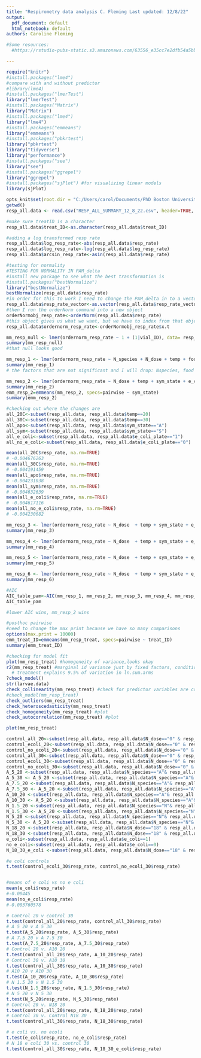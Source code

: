 ---
title: "Respirometry data analysis C. Fleming Last updated: 12/8/22"
output:
  pdf_document: default
  html_notebook: default
authors: Caroline Fleming

#Some resources:
  #https://rstudio-pubs-static.s3.amazonaws.com/63556_e35cc7e2dfb54a5bb551f3fa4b3ec4ae.html

---

```{r Setting up all packages}
require("knitr")
#install.packages("lme4")
#compare with and without predictor
#library(lme4)
#install.packages("lmerTest")
library("lmerTest")
#install.packages("Matrix")
library("Matrix")
#install.packages("lme4")
library("lme4")
#install.packages("emmeans")
library("emmeans")
#install.packages("pbkrtest")
library("pbkrtest")
library("tidyverse")
library("performance")
#install.packages("see")
library("see")
#install.packages("ggrepel")
library("ggrepel")
#install.packages("sjPlot") #for visualizing linear models
library(sjPlot)

```


```{r Set working directory and upload data}
opts_knit$set(root.dir = "C:/Users/carol/Documents/PhD Boston University 2019-/Chapter_2_Ecotox/Summer_2022_N_Ecotox")
getwd()
resp_all.data <- read.csv("RESP_ALL_SUMMARY_12_8_22.csv", header=TRUE, sep=",",stringsAsFactors = FALSE)

#make sure treatID is a character
resp_all.data$treat_ID<-as.character(resp_all.data$treat_ID)

#adding a log transformed resp rate
resp_all.data$log_resp_rate<-abs(resp_all.data$resp_rate)
resp_all.data$log_resp_rate<-log(resp_all.data$log_resp_rate)
resp_all.data$arcsin_resp_rate<-asin(resp_all.data$resp_rate)

#testing for normality
#TESTING FOR NORMALITY IN PAM_delta
#install new package to see what the best transformation is
#install.packages("bestNormalize")
library("bestNormalize")
bestNormalize(resp_all.data$resp_rate)
#in order for this to work I need to change the PAM_delta in to a vector
resp_all.data$resp_rate_vector<-as.vector(resp_all.data$resp_rate_vector)
#then I run the orderNorm command into a new object
orderNormobj_resp_rate<-orderNorm(resp_all.data$resp_rate)
#this object gives us what we want, but we have to index from that object and put it in a new column
resp_all.data$ordernorm_resp_rate<-orderNormobj_resp_rate$x.t
```



```{r linear models}
mm_resp_null <- lmer(ordernorm_resp_rate ~ 1 + (1|vial_ID), data= resp_all.data)
summary(mm_resp_null)
#that null looks good

mm_resp_1 <- lmer(ordernorm_resp_rate ~ N_species + N_dose + temp + food + sym_state + e_coli_plate + (1|vial_ID), data= resp_all.data)
summary(mm_resp_1)
# the factors that are not significant and I will drop: Nspecies, food

mm_resp_2 <- lmer(ordernorm_resp_rate ~ N_dose + temp + sym_state + e_coli_plate + (1|vial_ID), data= resp_all.data)
summary(mm_resp_2)
emm_resp_2=emmeans(mm_resp_2, specs=pairwise ~ sym_state)
summary(emm_resp_2)

#checking out where the changes are
all_20C<-subset(resp_all.data, resp_all.data$temp==20)
all_30C<-subset(resp_all.data, resp_all.data$temp==30)
all_apo<-subset(resp_all.data, resp_all.data$sym_state=="A")
all_sym<-subset(resp_all.data, resp_all.data$sym_state=="S")
all_e_coli<-subset(resp_all.data, resp_all.data$e_coli_plate=="1")
all_no_e_coli<-subset(resp_all.data, resp_all.data$e_coli_plate=="0")

mean(all_20C$resp_rate, na.rm=TRUE)
# -0.004676263
mean(all_30C$resp_rate, na.rm=TRUE)
# -0.004191459
mean(all_apo$resp_rate, na.rm=TRUE)
# -0.004231038
mean(all_sym$resp_rate, na.rm=TRUE)
# -0.004632639
mean(all_e_coli$resp_rate, na.rm=TRUE)
# -0.004617116
mean(all_no_e_coli$resp_rate, na.rm=TRUE)
# -0.004230682

mm_resp_3 <- lmer(ordernorm_resp_rate ~ N_dose  + temp + sym_state + e_coli_plate + N_dose*temp + N_dose*sym_state + sym_state*temp + (1|vial_ID), data= resp_all.data)
summary(mm_resp_3)

mm_resp_4 <- lmer(ordernorm_resp_rate ~ N_dose  + temp + sym_state + e_coli_plate +  N_dose*sym_state + sym_state*temp + (1|vial_ID), data= resp_all.data)
summary(mm_resp_4)

mm_resp_5 <- lmer(ordernorm_resp_rate ~ N_dose  + temp + sym_state + e_coli_plate + sym_state*temp + (1|vial_ID), data= resp_all.data)
summary(mm_resp_5)

mm_resp_6 <- lmer(ordernorm_resp_rate ~ N_dose  + temp + sym_state + e_coli_plate +  N_dose*sym_state + (1|vial_ID), data= resp_all.data)
summary(mm_resp_6)

#AIC 
AIC_table_pam<-AIC(mm_resp_1, mm_resp_2, mm_resp_3, mm_resp_4, mm_resp_5, mm_resp_6)
AIC_table_pam

#lower AIC wins, mm_resp_2 wins

#posthoc pairwise
#need to change the max print because we have so many comparisons
options(max.print = 10000)   
emm_treat_ID=emmeans(mm_resp_treat, specs=pairwise ~ treat_ID)
summary(emm_treat_ID)

#checking for model fit
plot(mm_resp_treat) #homogeneity of variance,looks okay
r2(mm_resp_treat) #marginal id variance just by fixed factors, conditional includes variance explained by random factor
  # treatment explains 9.5% of variation in ln.sum.arms
?check_model()
str(larvae.data)
check_collinearity(mm_resp_treat) #check for predictor variables are correlated
#check_model(mm_resp_treat)
check_outliers(mm_resp_treat)
check_heteroscedasticity(mm_resp_treat)
check_homogeneity(mm_resp_treat) #plot
check_autocorrelation(mm_resp_treat) #plot

plot(mm_resp_treat)
```






```{r T TEST FOR UROP}
control_all_20<-subset(resp_all.data, resp_all.data$N_dose=="0" & resp_all.data$temp=="20")
control_ecoli_20<-subset(resp_all.data, resp_all.data$N_dose=="0" & resp_all.data$temp=="20" & resp_all.data$e_coli=="1")
control_no_ecoli_20<-subset(resp_all.data, resp_all.data$N_dose=="0" & resp_all.data$temp=="20" & resp_all.data$e_coli=="0")
control_all_30<-subset(resp_all.data, resp_all.data$N_dose=="0" & resp_all.data$temp=="30")
control_ecoli_30<-subset(resp_all.data, resp_all.data$N_dose=="0" & resp_all.data$temp=="30" & resp_all.data$e_coli=="1")
control_no_ecoli_30<-subset(resp_all.data, resp_all.data$N_dose=="0" & resp_all.data$temp=="30" & resp_all.data$e_coli=="0")
A_5_20 <-subset(resp_all.data, resp_all.data$N_species=="A"& resp_all.data$N_dose=="5" & resp_all.data$temp=="20")
A_5_30 <- A_5_20 <-subset(resp_all.data, resp_all.data$N_species=="A"& resp_all.data$N_dose=="5" & resp_all.data$temp=="30")
A_7.5_20 <-subset(resp_all.data, resp_all.data$N_species=="A"& resp_all.data$N_dose=="7.5" & resp_all.data$temp=="20")
A_7.5_30 <- A_5_20 <-subset(resp_all.data, resp_all.data$N_species=="A"& resp_all.data$N_dose=="7.5" & resp_all.data$temp=="30")
A_10_20 <-subset(resp_all.data, resp_all.data$N_species=="A"& resp_all.data$N_dose=="10" & resp_all.data$temp=="20")
A_10_30 <- A_5_20 <-subset(resp_all.data, resp_all.data$N_species=="A"& resp_all.data$N_dose=="10" & resp_all.data$temp=="30")
N_1.5_20 <-subset(resp_all.data, resp_all.data$N_species=="N"& resp_all.data$N_dose=="1.5" & resp_all.data$temp=="20")
N_1.5_30 <- A_5_20 <-subset(resp_all.data, resp_all.data$N_species=="N"& resp_all.data$N_dose=="1.5" & resp_all.data$temp=="30")
N_5_20 <-subset(resp_all.data, resp_all.data$N_species=="N"& resp_all.data$N_dose=="5" & resp_all.data$temp=="20")
N_5_30 <- A_5_20 <-subset(resp_all.data, resp_all.data$N_species=="N"& resp_all.data$N_dose=="5" & resp_all.data$temp=="30")
N_18_20 <-subset(resp_all.data, resp_all.data$N_dose=="18" & resp_all.data$temp=="20")
N_18_30 <-subset(resp_all.data, resp_all.data$N_dose=="18" & resp_all.data$temp=="30")
e_coli<-subset(resp_all.data, resp_all.data$e_coli==1)
no_e_coli<-subset(resp_all.data, resp_all.data$e_coli==0)
N_18_30_e_coli <-subset(resp_all.data, resp_all.data$N_dose=="18" & resp_all.data$temp=="30" & resp_all.data$e_coli==1)

#e coli controls
t.test(control_ecoli_30$resp_rate, control_no_ecoli_30$resp_rate)


#means of e coli vs no e coli
mean(e_coli$resp_rate)
#-0.00445
mean(no_e_coli$resp_rate)
#-0.003760578

# Control 20 v control 30
t.test(control_all_20$resp_rate, control_all_30$resp_rate)
# A 5 20 v A 5 30
t.test(A_5_20$resp_rate, A_5_30$resp_rate)
# A 7.5 20 v A 7.5 30
t.test(A_7.5_20$resp_rate, A_7.5_30$resp_rate)
# Control 20 v. A10 20
t.test(control_all_20$resp_rate, A_10_20$resp_rate)
# Control 30 v. A10 30
t.test(control_all_30$resp_rate, A_10_30$resp_rate)
# A10 20 v A10 30
t.test(A_10_20$resp_rate, A_10_30$resp_rate)
# N 1.5 20 v N 1.5 30
t.test(N_1.5_20$resp_rate, N_1.5_30$resp_rate)
# N 5 20 v N 5 30
t.test(N_5_20$resp_rate, N_5_30$resp_rate)
# Control 20 v. N18 20
t.test(control_all_20$resp_rate, N_18_20$resp_rate)
# Control 30 v. Control N18 30
t.test(control_all_30$resp_rate, N_18_30$resp_rate)

# e coli vs. no ecoli 
t.test(e_coli$resp_rate, no_e_coli$resp_rate)
# N 18 e coli 30 vs. control 30
t.test(control_all_30$resp_rate, N_18_30_e_coli$resp_rate)
       
```
